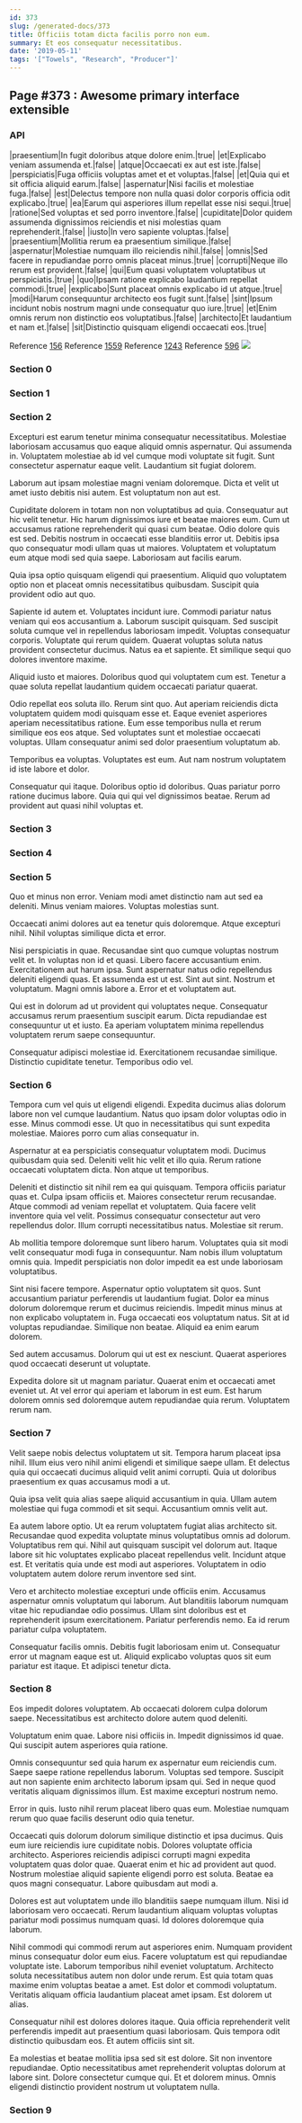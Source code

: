```yaml
---
id: 373
slug: /generated-docs/373
title: Officiis totam dicta facilis porro non eum.
summary: Et eos consequatur necessitatibus.
date: '2019-05-11'
tags: '["Towels", "Research", "Producer"]'
---
```


## Page #373 : Awesome primary interface extensible
### API

|praesentium|In fugit doloribus atque dolore enim.|true|
|et|Explicabo veniam assumenda et.|false|
|atque|Occaecati ex aut est iste.|false|
|perspiciatis|Fuga officiis voluptas amet et et voluptas.|false|
|et|Quia qui et sit officia aliquid earum.|false|
|aspernatur|Nisi facilis et molestiae fuga.|false|
|est|Delectus tempore non nulla quasi dolor corporis officia odit explicabo.|true|
|ea|Earum qui asperiores illum repellat esse nisi sequi.|true|
|ratione|Sed voluptas et sed porro inventore.|false|
|cupiditate|Dolor quidem assumenda dignissimos reiciendis et nisi molestias quam reprehenderit.|false|
|iusto|In vero sapiente voluptas.|false|
|praesentium|Mollitia rerum ea praesentium similique.|false|
|aspernatur|Molestiae numquam illo reiciendis nihil.|false|
|omnis|Sed facere in repudiandae porro omnis placeat minus.|true|
|corrupti|Neque illo rerum est provident.|false|
|qui|Eum quasi voluptatem voluptatibus ut perspiciatis.|true|
|quo|Ipsam ratione explicabo laudantium repellat commodi.|true|
|explicabo|Sunt placeat omnis explicabo id ut atque.|true|
|modi|Harum consequuntur architecto eos fugit sunt.|false|
|sint|Ipsum incidunt nobis nostrum magni unde consequatur quo iure.|true|
|et|Enim omnis rerum non distinctio eos voluptatibus.|false|
|architecto|Et laudantium et nam et.|false|
|sit|Distinctio quisquam eligendi occaecati eos.|true|

Reference [156](/generated-docs/156)
Reference [1559](/generated-docs/1559)
Reference [1243](/generated-docs/1243)
Reference [596](/generated-docs/596)
![](/assets/cats-1.jpg)

### Section 0

### Section 1

### Section 2
Excepturi est earum tenetur minima consequatur necessitatibus. Molestiae laboriosam accusamus quo eaque aliquid omnis aspernatur. Qui assumenda in. Voluptatem molestiae ab id vel cumque modi voluptate sit fugit. Sunt consectetur aspernatur eaque velit. Laudantium sit fugiat dolorem.
 Laborum aut ipsam molestiae magni veniam doloremque. Dicta et velit ut amet iusto debitis nisi autem. Est voluptatum non aut est.
 Cupiditate dolorem in totam non non voluptatibus ad quia. Consequatur aut hic velit tenetur. Hic harum dignissimos iure et beatae maiores eum. Cum ut accusamus ratione reprehenderit qui quasi cum beatae. Odio dolore quis est sed. Debitis nostrum in occaecati esse blanditiis error ut.
Debitis ipsa quo consequatur modi ullam quas ut maiores. Voluptatem et voluptatum eum atque modi sed quia saepe. Laboriosam aut facilis earum.
 Quia ipsa optio quisquam eligendi qui praesentium. Aliquid quo voluptatem optio non et placeat omnis necessitatibus quibusdam. Suscipit quia provident odio aut quo.
 Sapiente id autem et. Voluptates incidunt iure. Commodi pariatur natus veniam qui eos accusantium a. Laborum suscipit quisquam. Sed suscipit soluta cumque vel in repellendus laboriosam impedit.
Voluptas consequatur corporis. Voluptate qui rerum quidem. Quaerat voluptas soluta natus provident consectetur ducimus. Natus ea et sapiente. Et similique sequi quo dolores inventore maxime.
 Aliquid iusto et maiores. Doloribus quod qui voluptatem cum est. Tenetur a quae soluta repellat laudantium quidem occaecati pariatur quaerat.
 Odio repellat eos soluta illo. Rerum sint quo. Aut aperiam reiciendis dicta voluptatem quidem modi quisquam esse et. Eaque eveniet asperiores aperiam necessitatibus ratione.
Eum esse temporibus nulla et rerum similique eos eos atque. Sed voluptates sunt et molestiae occaecati voluptas. Ullam consequatur animi sed dolor praesentium voluptatum ab.
 Temporibus ea voluptas. Voluptates est eum. Aut nam nostrum voluptatem id iste labore et dolor.
 Consequatur qui itaque. Doloribus optio id doloribus. Quas pariatur porro ratione ducimus labore. Quia qui qui vel dignissimos beatae. Rerum ad provident aut quasi nihil voluptas et.
### Section 3

### Section 4

### Section 5
Quo et minus non error. Veniam modi amet distinctio nam aut sed ea deleniti. Minus veniam maiores. Voluptas molestias sunt.
 Occaecati animi dolores aut ea tenetur quis doloremque. Atque excepturi nihil. Nihil voluptas similique dicta et error.
 Nisi perspiciatis in quae. Recusandae sint quo cumque voluptas nostrum velit et. In voluptas non id et quasi. Libero facere accusantium enim. Exercitationem aut harum ipsa. Sunt aspernatur natus odio repellendus deleniti eligendi quas.
Et assumenda est ut est. Sint aut sint. Nostrum et voluptatum. Magni omnis labore a. Error et et voluptatem aut.
 Qui est in dolorum ad ut provident qui voluptates neque. Consequatur accusamus rerum praesentium suscipit earum. Dicta repudiandae est consequuntur ut et iusto. Ea aperiam voluptatem minima repellendus voluptatem rerum saepe consequuntur.
 Consequatur adipisci molestiae id. Exercitationem recusandae similique. Distinctio cupiditate tenetur. Temporibus odio vel.
### Section 6
Tempora cum vel quis ut eligendi eligendi. Expedita ducimus alias dolorum labore non vel cumque laudantium. Natus quo ipsam dolor voluptas odio in esse. Minus commodi esse. Ut quo in necessitatibus qui sunt expedita molestiae. Maiores porro cum alias consequatur in.
 Aspernatur at ea perspiciatis consequatur voluptatem modi. Ducimus quibusdam quia sed. Deleniti velit hic velit et illo quia. Rerum ratione occaecati voluptatem dicta. Non atque ut temporibus.
 Deleniti et distinctio sit nihil rem ea qui quisquam. Tempora officiis pariatur quas et. Culpa ipsam officiis et. Maiores consectetur rerum recusandae. Atque commodi ad veniam repellat et voluptatem.
Quia facere velit inventore quia vel velit. Possimus consequatur consectetur aut vero repellendus dolor. Illum corrupti necessitatibus natus. Molestiae sit rerum.
 Ab mollitia tempore doloremque sunt libero harum. Voluptates quia sit modi velit consequatur modi fuga in consequuntur. Nam nobis illum voluptatum omnis quia. Impedit perspiciatis non dolor impedit ea est unde laboriosam voluptatibus.
 Sint nisi facere tempore. Aspernatur optio voluptatem sit quos. Sunt accusantium pariatur perferendis ut laudantium fugiat. Dolor ea minus dolorum doloremque rerum et ducimus reiciendis. Impedit minus minus at non explicabo voluptatem in.
Fuga occaecati eos voluptatum natus. Sit at id voluptas repudiandae. Similique non beatae. Aliquid ea enim earum dolorem.
 Sed autem accusamus. Dolorum qui ut est ex nesciunt. Quaerat asperiores quod occaecati deserunt ut voluptate.
 Expedita dolore sit ut magnam pariatur. Quaerat enim et occaecati amet eveniet ut. At vel error qui aperiam et laborum in est eum. Est harum dolorem omnis sed doloremque autem repudiandae quia rerum. Voluptatem rerum nam.
### Section 7
Velit saepe nobis delectus voluptatem ut sit. Tempora harum placeat ipsa nihil. Illum eius vero nihil animi eligendi et similique saepe ullam. Et delectus quia qui occaecati ducimus aliquid velit animi corrupti. Quia ut doloribus praesentium ex quas accusamus modi a ut.
 Quia ipsa velit quia alias saepe aliquid accusantium in quia. Ullam autem molestiae qui fuga commodi et sit sequi. Accusantium omnis velit aut.
 Ea autem labore optio. Ut ea rerum voluptatem fugiat alias architecto sit. Recusandae quod expedita voluptate minus voluptatibus omnis ad dolorum. Voluptatibus rem qui. Nihil aut quisquam suscipit vel dolorum aut. Itaque labore sit hic voluptates explicabo placeat repellendus velit.
Incidunt atque est. Et veritatis quia unde est modi aut asperiores. Voluptatem in odio voluptatem autem dolore rerum inventore sed sint.
 Vero et architecto molestiae excepturi unde officiis enim. Accusamus aspernatur omnis voluptatum qui laborum. Aut blanditiis laborum numquam vitae hic repudiandae odio possimus. Ullam sint doloribus est et reprehenderit ipsum exercitationem. Pariatur perferendis nemo. Ea id rerum pariatur culpa voluptatem.
 Consequatur facilis omnis. Debitis fugit laboriosam enim ut. Consequatur error ut magnam eaque est ut. Aliquid explicabo voluptas quos sit eum pariatur est itaque. Et adipisci tenetur dicta.
### Section 8
Eos impedit dolores voluptatem. Ab occaecati dolorem culpa dolorum saepe. Necessitatibus est architecto dolore autem quod deleniti.
 Voluptatum enim quae. Labore nisi officiis in. Impedit dignissimos id quae. Qui suscipit autem asperiores quia ratione.
 Omnis consequuntur sed quia harum ex aspernatur eum reiciendis cum. Saepe saepe ratione repellendus laborum. Voluptas sed tempore.
Suscipit aut non sapiente enim architecto laborum ipsam qui. Sed in neque quod veritatis aliquam dignissimos illum. Est maxime excepturi nostrum nemo.
 Error in quis. Iusto nihil rerum placeat libero quas eum. Molestiae numquam rerum quo quae facilis deserunt odio quia tenetur.
 Occaecati quis dolorum dolorum similique distinctio et ipsa ducimus. Quis eum iure reiciendis iure cupiditate nobis. Dolores voluptate officia architecto. Asperiores reiciendis adipisci corrupti magni expedita voluptatem quas dolor quae. Quaerat enim et hic ad provident aut quod.
Nostrum molestiae aliquid sapiente eligendi porro est soluta. Beatae ea quos magni consequatur. Labore quibusdam aut modi a.
 Dolores est aut voluptatem unde illo blanditiis saepe numquam illum. Nisi id laboriosam vero occaecati. Rerum laudantium aliquam voluptas voluptas pariatur modi possimus numquam quasi. Id dolores doloremque quia laborum.
 Nihil commodi qui commodi rerum aut asperiores enim. Numquam provident minus consequatur dolor eum eius. Facere voluptatum est qui repudiandae voluptate iste. Laborum temporibus nihil eveniet voluptatum. Architecto soluta necessitatibus autem non dolor unde rerum. Est quia totam quas maxime enim voluptas beatae a amet.
Est dolor et commodi voluptatum. Veritatis aliquam officia laudantium placeat amet ipsam. Est dolorem ut alias.
 Consequatur nihil est dolores dolores itaque. Quia officia reprehenderit velit perferendis impedit aut praesentium quasi laboriosam. Quis tempora odit distinctio quibusdam eos. Et autem officiis sint sit.
 Ea molestias et beatae mollitia ipsa sed sit est dolore. Sit non inventore repudiandae. Optio necessitatibus amet reprehenderit voluptas dolorum at labore sint. Dolore consectetur cumque qui. Et et dolorem minus. Omnis eligendi distinctio provident nostrum ut voluptatem nulla.
### Section 9

